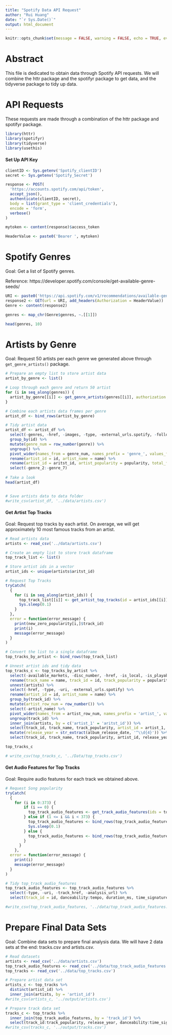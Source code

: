 ```yaml
---
title: "Spotify Data API Request"
author: "Rui Huang"
date: "`r Sys.Date()`"
output: html_document
---
```


```r
knitr::opts_chunk$set(message = FALSE, warning = FALSE, echo = TRUE, eval = FALSE)
```

# Abstract

This file is dedicated to obtain data through Spotify API requests. We will combine the httr package and the spotifyr package to get data, and the tidyverse package to tidy up data.


# API Requests

These requests are made through a combination of the httr package and spotifyr package.

```r
library(httr)
library(spotifyr)
library(tidyverse)
library(usethis)
```

#### Set Up API Key
```r
clientID <- Sys.getenv('Spotify_clientID')
secret <- Sys.getenv('Spotify_Secret')

response <- POST(
  'https://accounts.spotify.com/api/token',
  accept_json(),
  authenticate(clientID, secret),
  body = list(grant_type = 'client_credentials'),
  encode = 'form',
  verbose()
)

mytoken <- content(response)$access_token

HeaderValue <- paste0('Bearer ', mytoken)

```


# Spotify Genres

Goal: Get a list of Spotify genres.

Reference: https://developer.spotify.com/console/get-available-genre-seeds/

```r
URI <- paste0('https://api.spotify.com/v1/recommendations/available-genre-seeds')
response2 <- GET(url = URI, add_headers(Authorization = HeaderValue))
Genre <- content(response2)

genres <- map_chr(Genre$genres, ~.[[1]])

head(genres, 10)
```

# Artists by Genre

Goal: Request 50 artists per each genre we generated above through `get_genre_artists()` package.

```r
# Prepare an empty list to store artist data
artist_by_genre <- list()

# Loop through each genre and return 50 artist
for (i in seq_along(genres)) {
  artist_by_genre[[i]] <- get_genre_artists(genres[[i]], authorization = mytoken, limit = 50)
}
```

```r
# Combine each artists data frames per genre
artist_df <- bind_rows(artist_by_genre)

# Tidy artist data
artist_df <- artist_df %>% 
  select(-genres, -href, -images, -type, -external_urls.spotify, -followers.href, -uri) %>%
  group_by(id) %>%
  mutate(genre_num = row_number(genre)) %>%
  ungroup() %>%
  pivot_wider(names_from = genre_num, names_prefix = 'genre_', values_from = genre) %>%
  rename(artist_id = id, artist_name = name) %>%
  rename(artist_id = aritst_id, artist_popularity = popularity, total_followers = followers.total, artist_genre = genre_1) %>%
  select(-genre_2:-genre_7)
 
# Take a look
head(artist_df)


# Save artists data to data folder
#write_csv(artist_df, '../data/artists.csv')
```

#### Get Artist Top Tracks

Goal: Request top tracks by each artist. On average, we will get approximately 10 
most famous tracks from an artist.

```r
# Read artists data
artists <- read_csv('../data/artists.csv')

# Create an empty list to store track dataframe
top_track_list <- list()

# Store artist ids in a vector
artist_ids <- unique(artists$aritst_id)

# Request Top Tracks
tryCatch(
  {
    for (i in seq_along(artist_ids)) {
      top_track_list[[i]] <- get_artist_top_tracks(id = artist_ids[[i]], market = 'US', authorization = mytoken)
      Sys.sleep(0.1)
    }
  }, 
  error = function(error_message) {
    print(new_zero_popularity[i,]$track_id)
    print(i)
    message(error_message)
  }
)

# Convert the list to a single dataframe
top_tracks_by_artist <- bind_rows(top_track_list)

# Unnest artist ids and tidy data
top_tracks_c <- top_tracks_by_artist %>%
  select(-available_markets, -disc_number, -href, -is_local, -is_playable, -preview_url, -track_number, -type, -uri, -album.images, -album.type, -album.uri, -album.external_urls.spotify, -external_ids.isrc, -external_urls.spotify, -restrictions.reason, -album.href, -album.album_type, -album.artists, -album.total_tracks, -explicit) %>%
  rename(track_name = name, track_id = id, track_popularity = popularity) %>%
  unnest(artists) %>%
  select(-href, -type, -uri, -external_urls.spotify) %>%
  rename(artist_id = id, artist_name = name) %>%
  group_by(track_id) %>%
  mutate(artist_row_num = row_number()) %>%
  select(-artist_name) %>%
  pivot_wider(names_from = artist_row_num, names_prefix = 'artist_', values_from = artist_id) %>%
  ungroup(track_id) %>%
  inner_join(artists, by = c('artist_1' = 'aritst_id')) %>%
  select(track_id, track_name, track_popularity, artist_id = artist_1, album_id = album.id, album_name = album.name, album_release_date = album.release_date, album_release_date_precision = album.release_date_precision) %>%
  mutate(release_year = str_extract(album_release_date, '^\\d{4}')) %>%
  select(track_id, track_name, track_popularity, artist_id, release_year, album_id, album_name)

top_tracks_c

# write_csv(top_tracks_c, '../Data/top_tracks.csv')
```

#### Get Audio Features for Top Tracks

Goal: Require audio features for each track we obtained above.

```r
# Request Song popularity
tryCatch(
  {
    for (i in 0:373) {
        if (i == 0) {
          top_track_audio_features <- get_track_audio_features(ids = top_tracks$track_id[1:100], authorization = mytoken)
        } else if (1 <= i && i < 373) {
          top_track_audio_features <- bind_rows(top_track_audio_features, get_track_audio_features(ids = top_tracks$track_id[(i*100+1):(i*100+1+99)], authorization = mytoken))
          Sys.sleep(0.1)
        } else {
          top_track_audio_features <- bind_rows(top_track_audio_features, get_track_audio_features(ids = top_tracks$track_id[(i*100+1):nrow(top_tracks)], authorization = mytoken))
        }
      }
    }, 
  error = function(error_message) {
    print(i)
    message(error_message)
  }
)

# Tidy top_track_audio_features
top_track_audio_features <- top_track_audio_features %>%
  select(-type, -uri, -track_href, -analysis_url) %>%
  select(track_id = id, danceability:tempo, duration_ms, time_signature)

#write_csv(top_track_audio_features, '../data/top_track_audio_features.csv')

```


# Prepare Final Data Sets

Goal: Combine data sets to prepare final analysis data. We will have 2 data sets
at the end: tracks.csv and artists.csv.

```r
# Read datasets
artists <- read_csv('../data/artists.csv')
top_track_audio_features <- read_csv('../data/top_track_audio_features.csv')
top_tracks <- read_csv('../data/top_tracks.csv')

# Prepare artist data set
artists_c <- top_tracks %>%
  distinct(artist_id) %>%
  inner_join(artists, by = 'artist_id')
#write_csv(artists_c, '../output/artists.csv')

# Prepare track data set
tracks_c <- top_tracks %>%
  inner_join(top_track_audio_features, by = 'track_id') %>%
  select(track_id:track_popularity, release_year, danceability:time_signature, artist_id)
#write_csv(tracks_c, '../output/tracks.csv')

```
















